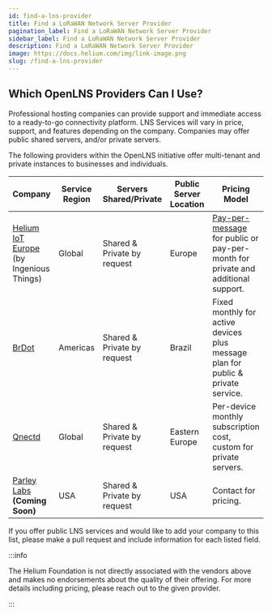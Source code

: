 ```yaml
---
id: find-a-lns-provider
title: Find a LoRaWAN Network Server Provider
pagination_label: Find a LoRaWAN Network Server Provider
sidebar_label: Find a LoRaWAN Network Server Provider
description: Find a LoRaWAN Network Server Provider
image: https://docs.helium.com/img/link-image.png
slug: /find-a-lns-provider
---
```



## Which OpenLNS Providers Can I Use?​

Professional hosting companies can provide support and immediate access to a ready-to-go
connectivity platform. LNS Services will vary in price, support, and features depending on the
company. Companies may offer public shared servers, and/or private servers.

The following providers within the OpenLNS initiative offer multi-tenant and private instances to
businesses and individuals.

| Company                                                    | Service Region | Servers Shared/Private      | Public Server Location | Pricing Model                                                                                      |
| ---------------------------------------------------------- | -------------- | --------------------------- | ---------------------- | -------------------------------------------------------------------------------------------------- |
| [Helium IoT Europe][ingeniousthings] (by Ingenious Things) | Global         | Shared & Private by request | Europe                 | [Pay-per-message][hnt-iot-pricing] for public or pay-per-month for private and additional support. |
| [BrDot][brdot]                                             | Americas       | Shared & Private by request | Brazil                 | Fixed monthly for active devices plus message plan for public & private service.                   |
| [Qnectd][qnectd]                                           | Global         | Shared & Private by request | Eastern Europe         | Per-device monthly subscription cost, custom for private servers.                                  |
| [Parley Labs][parley-labs] **(Coming Soon)**               | USA            | Shared & Private by request | USA                    | Contact for pricing.                                                                               |

If you offer public LNS services and would like to add your company to this list, please make a pull
request and include information for each listed field.

:::info

The Helium Foundation is not directly associated with the vendors above and makes no endorsements
about the quality of their offering. For more details including pricing, please reach out to the
given provider.

:::

[brdot]: https://brdot.com.br/
[hnt-iot-pricing]: https://www.helium-iot.eu/use-helium-with-helium-iot-europe/
[ingeniousthings]: https://www.ingeniousthings.fr/
[parley-labs]: https://parleylabs.com/
[qnectd]: https://qnectd.com/
